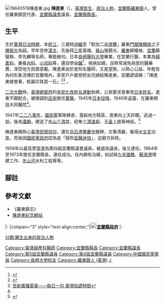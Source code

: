 [[File:19640518陳進東.jpg|thumb]]
'''陳進東'''（{{bd|1907年||1988年||catIdx=C陳}}），[[臺灣|臺灣]][[医生|医生]]、[[政治人物|政治人物]]，[[宜蘭縣|宜蘭縣]][[羅東鎮_(臺灣)|羅東鎮]]人，曾任羅東鎮民代表、[[宜蘭縣議會|宜蘭縣議會]]議長、[[宜蘭縣縣長|宜蘭縣縣長]]。

== 生平 ==
生於[[臺灣日治時期|臺灣日治時期]]，本[[江姓|姓江]]，三歲時[[過繼|過繼]]至「欽加二品[[游擊_(官名)|游擊]]」羅東[[門閥|門閥]][[陳輝煌|陳輝煌]]之子[[陳振光|陳振光]]為嗣，早年苦修[[漢文|漢文]]，先後拜[[三星鄉_(台灣)|三星]]黃熾、[[員山|員山]]張鏡光、[[羅東鎮_(台灣)|羅東]]賴犧楨、[[宜蘭縣|宜蘭]]蘇璧聯、李先麟等名師，專能絕句。日本[[長崎醫科大學|長崎醫科大學]]畢業，在宜蘭行醫，本業為[[婦產科|婦產科]]，兼看[[內科|內科]]、[[小兒科|小兒科]]等，還自學[[中醫|中醫]]<ref name="五十">{{Cite web |url=http://ws.e-land.gov.tw/001/2015yilan/250/ckfile/2a64e1e0-7f6c-4a8c-b05c-1ba3c8e438ad.pdf |title=行醫五十年的陳進東醫師 |access-date=2019-06-07 |archive-date=2019-06-07 |archive-url=https://web.archive.org/web/20190607190233/http://ws.e-land.gov.tw/001/2015yilan/250/ckfile/2a64e1e0-7f6c-4a8c-b05c-1ba3c8e438ad.pdf |dead-url=no }}</ref>，視病如親，且時常減免病患的醫藥費，深受地方民眾感戴。陳進東由於是知名醫師，又是望族，以熱心公益、年輕有為的形象流傳於宜蘭境內，家家戶戶都想把女兒嫁給陳進東，宜蘭諺語稱：「陳進東嫁會著，較贏珍珠買一石」<ref>{{Cite web |url=http://www.lanyangnet.com.tw/speak/html/link7.htm |title=蘭陽俗諺錄-人物家族類 |access-date=2019-06-07 |archive-date=2020-02-19 |archive-url=https://web.archive.org/web/20200219172921/http://www.lanyangnet.com.tw/speak/html/link7.htm |dead-url=no }}</ref><ref>[http://shrs2.shu.edu.tw/volume.asp?wGNulQjvk4252Hfu2dWY2dIpkTf=  世新廣播電臺——每日一句 臺灣俗諺時間]</ref> 。

[[二次大戰|二次大戰]]時，[[臺灣總督府|臺灣總督府]]的[[皇民化|皇民化]][[改姓名運動|改姓名運動]]勃興，公家要求進東改[[日本姓名|日本姓名]]，進東不願配合，被徵調到[[呂宋|呂宋]]擔任[[軍醫|軍醫]]，1945年[[日本投降|日本投降]]，1946年返臺，在羅東開設大同醫院<ref name="五十"/>。

1947年[[二二八事件|二二八事件]]，[[國民黨|國民黨]]軍隊肆虐，濫殺地方精英，進東向上天許願，逃過一劫。後為[[還願|還願]]，建造了[[道教總廟三清宮|冬山三清宮]]，祀奉[[三清道祖|三清道祖]]、[[玉皇上帝|玉皇上帝]]等神祇。<ref>{{Cite web |url=https://www.peoplenews.tw/news/7d1847ba-fc76-4183-aab5-1baf5a147c16 |title=【人物】陳進東 宜蘭名醫 老縣長 |access-date=2021-07-20 |archive-date=2021-11-09 |archive-url=https://web.archive.org/web/20211109031040/https://www.peoplenews.tw/news/7d1847ba-fc76-4183-aab5-1baf5a147c16 |dead-url=no }}</ref>

陳進東頗熱心[[臺灣民間信仰|臺灣民間信仰]]，還在[[烏石港|烏石港]][[董慶寺|董慶寺]]題碑，文筆清麗，看得出[[文言|文言]]功底，而後因[[國民黨政府|國民黨政府]]認為是「鼓吹[[巫醫|巫醫]][[迷信|迷信]]」，迫廟方拆除。

{{cquote|董真人廟碑。

[[董伯華|神董氏]]，精[[岐黃|岐黃]]，泉之安溪素所奉者也。有翁公亞英者奉來茲土，遂大展威信於斯，借翁公之軀竅，顯[[淳于意|倉公]]之神妙，落筆成草，咒水為藥，服食者無不有驗。膏人脂血，肉人骸骨，雖[[扁鵲|扁鵲]]、[[神農|神農]]亦爾爾。嗚呼，此鄉故漳人之所居也，乃有神靈惠如此，故知神之慈，非昧於一保一甲，一社一境。故建廟，報本於萬一，願吾神長駐，永護是土，是為記。

[[陳進東|陳進東]]題}}

1958年以最高票當選為第四屆宜蘭縣議會議員，被選為議長，後又連任。1964年至1973年擔任宜蘭縣長，連任成功。任內頗有治績，如試辦[[臺灣九年國民義務教育|九年國教]]、[[蘇澳港|蘇澳港]]增建工作、[[冬山河|冬山河]]水利工程等等。　

== 腳註 ==
{{Reflist|2}}

== 參考文獻 ==
*《羅東鎮志》
*[http://doctor.tworg.net/about.htm 陳進東紀念網站 ]{{dead link|date=2018年5月 |bot=InternetArchiveBot |fix-attempted=yes }}

{{start box}}
{{s-gov|roc}}
|-
|colspan="3" style="text-align:center;"|'''[[File:Seal_of_Yilan_County.svg|20px]][[宜蘭縣政府|宜蘭縣政府]]'''
|-
{{s-before|[[林才添|林才添]]}}
{{s-title|[[宜蘭縣縣長|宜蘭縣縣長]]<small><br>第五、六屆<br>1964年6月2日－1973年2月1日}}
{{s-after|[[李鳳鳴_(台灣)|李鳳鳴]]}}
{{end box}}

{{宜蘭縣縣長}}
{{DEFAULTSORT:Chen陳}}
[[Category:臺灣婦產科醫師|Category:臺灣婦產科醫師]]
[[Category:宜蘭縣縣長|Category:宜蘭縣縣長]]
[[Category:宜蘭縣議長|Category:宜蘭縣議長]]
[[Category:第5屆宜蘭縣議員|Category:第5屆宜蘭縣議員]]
[[Category:第4屆宜蘭縣議員|Category:第4屆宜蘭縣議員]]
[[Category:中國國民黨黨員|Category:中國國民黨黨員]]
[[Category:長崎大學校友|Category:長崎大學校友]]
[[Category:羅東鎮人_(臺灣)|Category:羅東鎮人 (臺灣)]] 
[[Category:陈姓|J]]
[[分類:醫生出身的政治人物|分類:醫生出身的政治人物]]